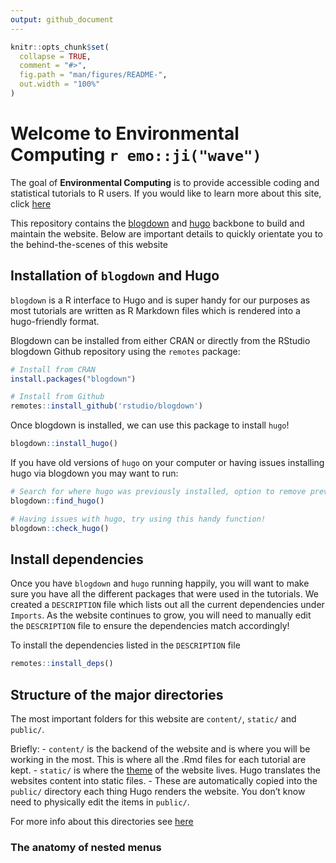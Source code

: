 ```yaml
---
output: github_document
---
```


<!-- README.md is generated from README.Rmd. Please edit that file -->

```r
knitr::opts_chunk$set(
  collapse = TRUE,
  comment = "#>",
  fig.path = "man/figures/README-",
  out.width = "100%"
)
```

# Welcome to Environmental Computing `r emo::ji("wave")`

<!-- badges: start -->
<!-- badges: end -->

The goal of **Environmental Computing** is to provide accessible coding and statistical tutorials to R users. If you would like to learn more about this site, click [here](https://deploy-preview-18--brave-bose-da028a.netlify.app/about-this-site/)

This repository contains the [blogdown](https://bookdown.org/yihui/blogdown/) and [hugo](https://gohugo.io/) backbone to build and maintain the website. Below are important details to quickly orientate you to the behind-the-scenes of this website

## Installation of `blogdown` and Hugo

`blogdown` is a R interface to Hugo  and is super handy for our purposes as most tutorials are written as R Markdown files which is rendered into a hugo-friendly format. 

Blogdown can be installed from either CRAN or directly from the RStudio blogdown Github repository using the `remotes` package:

```r
# Install from CRAN
install.packages("blogdown")

# Install from Github
remotes::install_github('rstudio/blogdown')
```

Once blogdown is installed, we can use this package to install `hugo`!

```r
blogdown::install_hugo()
```

If you have old versions of `hugo` on your computer or having issues installing hugo via blogdown you may want to run:

```r
# Search for where hugo was previously installed, option to remove previous versions
blogdown::find_hugo() 

# Having issues with hugo, try using this handy function!
blogdown::check_hugo()
```

## Install dependencies 

Once you have `blogdown` and `hugo` running happily, you will want to make sure you have all the different packages that were used in the tutorials. We created a `DESCRIPTION` file which lists out all the current dependencies under `Imports`. As the website continues to grow, you will need to manually edit the `DESCRIPTION` file to ensure the dependencies match accordingly!

To install the dependencies listed in the `DESCRIPTION` file

```r
remotes::install_deps()
```

## Structure of the major directories

The most important folders for this website are `content/`,  `static/` and  `public/`.

Briefly:
- `content/` is  the backend of the website and is where you will be working in the most. This is where all the .Rmd files for each tutorial are kept. 
- `static/` is where the [theme](https://learn.netlify.app/en/) of the website lives. Hugo translates the websites content into static files. 
- These are automatically copied into the `public/` directory each thing Hugo renders the website. You don't know need to physically edit the items in `public/`. 

For more info about this directories see [here](https://bookdown.org/yihui/blogdown/hugo.html)

### The anatomy of nested menus

```r

```

